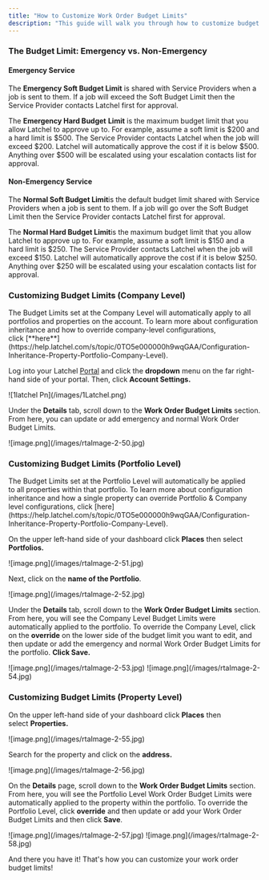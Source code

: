 ```yaml
---
title: "How to Customize Work Order Budget Limits"
description: "This guide will walk you through how to customize budget limits for work orders in your Latchel account. Setting clear budget thresholds helps ensure that service providers are authorized to complete necessary work without delays, while also keeping costs aligned with your property management policies. Whether you're updating limits for a specific property or applying changes across your portfolio, this guide covers everything you need to know."
---
```


### **The Budget Limit: Emergency vs. Non-Emergency**

#### **Emergency Service**

The **Emergency Soft Budget Limit** is shared with Service Providers when a job is sent to them. If a job will exceed the Soft Budget Limit then the Service Provider contacts Latchel first for approval.

The **Emergency Hard Budget** **Limit** is the maximum budget limit that you allow Latchel to approve up to. For example, assume a soft limit is \$200 and a hard limit is \$500. The Service Provider contacts Latchel when the job will exceed \$200. Latchel will automatically approve the cost if it is below \$500. Anything over \$500 will be escalated using your escalation contacts list for approval.

#### **Non-Emergency Service**

The **Normal Soft Budget Limit**is the default budget limit shared with Service Providers when a job is sent to them. If a job will go over the Soft Budget Limit then the Service Provider contacts Latchel first for approval.

The **Normal Hard Budget Limit**is the maximum budget limit that you allow Latchel to approve up to. For example, assume a soft limit is \$150 and a hard limit is \$250. The Service Provider contacts Latchel when the job will exceed \$150. Latchel will automatically approve the cost if it is below \$250. Anything over \$250 will be escalated using your escalation contacts list for approval.

### **Customizing Budget Limits (Company Level)**

<Note>
  The Budget Limits set at the Company Level will automatically apply to all portfolios and properties on the account. To learn more about configuration inheritance and how to override company-level configurations, click [**here**](https://help.latchel.com/s/topic/0TO5e000000h9wqGAA/Configuration-Inheritance-Property-Portfolio-Company-Level).
</Note>

Log into your Latchel [Portal](https://stage.latchel.com/) and click the **dropdown** menu on the far right-hand side of your portal. Then, click **Account Settings.**

<Frame>
  ![1latchel Pn](/images/1Latchel.png)
</Frame>

Under the **Details** tab, scroll down to the **Work Order Budget Limits** section. From here, you can update or add emergency and normal Work Order Budget Limits.

<Frame>
  ![image.png](/images/rtaImage-2-50.jpg)
</Frame>

### **Customizing Budget Limits (Portfolio Level)** 

<Note>
  The Budget Limits set at the Portfolio Level will automatically be applied to all properties within that portfolio. To learn more about configuration inheritance and how a single property can override Portfolio & Company level configurations, click [here](https://help.latchel.com/s/topic/0TO5e000000h9wqGAA/Configuration-Inheritance-Property-Portfolio-Company-Level).
</Note>

On the upper left-hand side of your dashboard click **Places** then select **Portfolios.**

<Frame>
  ![image.png](/images/rtaImage-2-51.jpg)
</Frame>

Next, click on the **name of the Portfolio**.

<Frame>
  ![image.png](/images/rtaImage-2-52.jpg)
</Frame>

Under the **Details** tab, scroll down to the **Work Order Budget Limits** section. From here, you will see the Company Level Budget Limits were automatically applied to the portfolio. To override the Company Level, click on the **override** on the lower side of the budget limit you want to edit, and then update or add the emergency and normal Work Order Budget Limits for the portfolio. ****Click Save.****

<Frame>
  ![image.png](/images/rtaImage-2-53.jpg)
</Frame>

<Frame>
  ![image.png](/images/rtaImage-2-54.jpg)
</Frame>

### **Customizing Budget Limits (Property Level)**

On the upper left-hand side of your dashboard click **Places** then select **Properties.**

<Frame>
  ![image.png](/images/rtaImage-2-55.jpg)
</Frame>

Search for the property and click on the **address.**

<Frame>
  ![image.png](/images/rtaImage-2-56.jpg)
</Frame>

On the **Details** page, scroll down to the **Work Order Budget Limits** section. From here, you will see the Portfolio Level Work Order Budget Limits were automatically applied to the property within the portfolio. To override the Portfolio Level, click **override** and then update or add your Work Order Budget Limits and then click **Save**.

<Frame>
  ![image.png](/images/rtaImage-2-57.jpg)
</Frame>

<Frame>
  ![image.png](/images/rtaImage-2-58.jpg)
</Frame>

And there you have it\! That's how you can customize your work order budget limits\!